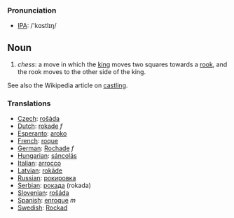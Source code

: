 === Pronunciation ===
*[[w:IPA|IPA]]: /'kɑstlɪŋ/

==Noun==

#''chess'': a move in which the [[king]] moves two squares towards a [[rook]], and the rook moves to the other side of the king.

See also the Wikipedia article on [[en:Castling|castling]].

=== Translations ===
*[[Czech]]: [[rošáda]]
*[[Dutch]]: [[rokade]] ''f''
*[[Esperanto]]: [[aroko]]
*[[French]]: [[roque]]
*[[German]]: [[Rochade]] ''f''
*[[Hungarian]]: [[sáncolás]]
*[[Italian]]: [[arrocco]]
*[[Latvian]]: [[rokāde]]
*[[Russian]]: [[рокировка]]
*[[Serbian]]: [[рокада]] (rokada)
*[[Slovenian]]: [[rošáda]]
*[[Spanish]]: [[enroque]] ''m''
*[[Swedish]]: [[Rockad]]